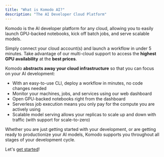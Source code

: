```yaml
---
title: "What is Komodo AI?"
description: "The AI Developer Cloud Platform"
---
```


Komodo is the AI developer platform for any cloud, allowing you to easily launch GPU-backed notebooks, kick off batch jobs, and serve scalable models.

Simply connect your cloud account(s) and launch a workflow in under 5 minutes. Take advantage of our multi-cloud support to access the **highest GPU availability**
at the **best prices**.

Komodo **abstracts away your cloud infrastructure** so that you can focus on your AI development:
* With an easy-to-use CLI, deploy a workflow in minutes, no code changes needed
* Monitor your machines, jobs, and services using our web dashboard
* Open GPU-backed notebooks right from the dashboard
* Serverless job execution means you only pay for the compute you are actively using
* Scalable model serving allows your replicas to scale up and down with traffic (with support for scale-to-zero)

Whether you are just getting started with your development, or are getting ready to productionize your AI models, Komodo supports
you throughout all stages of your development cycle.

Let's [get started](./quickstart)!
